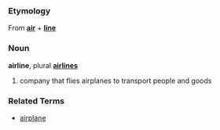 ===Etymology===
From '''[[air]]''' + '''[[line]]'''

===Noun===
'''airline''', plural '''[[airlines]]'''

# company that flies airplanes to transport people and goods

===Related Terms===
*[[airplane]]